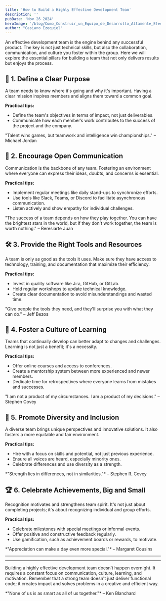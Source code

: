 ```yaml
---
title: 'How to Build a Highly Effective Development Team'
description: ''
pubDate: 'Nov 26 2024'
heroImage: '/blog/Como_Construir_un_Equipo_de_Desarrollo_Altamente_Efectivo.jpg'
author: "Casiano Ezequiel"
---
```


An effective development team is the engine behind any successful product. The key is not just technical skills, but also the collaboration, communication, and culture you foster within the group. Here we will explore the essential pillars for building a team that not only delivers results but enjoys the process.

## 🎯 1. Define a Clear Purpose  
A team needs to know where it's going and why it's important. Having a clear mission inspires members and aligns them toward a common goal.

**Practical tips:**  
- Define the team's objectives in terms of impact, not just deliverables.  
- Communicate how each member’s work contributes to the success of the project and the company.

<Quote>
    "Talent wins games, but teamwork and intelligence win championships." – Michael Jordan  
</Quote>

## 🤝 2. Encourage Open Communication  
Communication is the backbone of any team. Fostering an environment where everyone can express their ideas, doubts, and concerns is essential.

**Practical tips:**  
- Implement regular meetings like daily stand-ups to synchronize efforts.  
- Use tools like Slack, Teams, or Discord to facilitate asynchronous communication.  
- Listen actively and show empathy for individual challenges.

<Quote>
    "The success of a team depends on how they play together. You can have the brightest stars in the world, but if they don't work together, the team is worth nothing." – Beresiarte Juan  
</Quote>

## 🛠 3. Provide the Right Tools and Resources  
A team is only as good as the tools it uses. Make sure they have access to technology, training, and documentation that maximize their efficiency.

**Practical tips:**  
- Invest in quality software like Jira, GitHub, or GitLab.  
- Hold regular workshops to update technical knowledge.  
- Create clear documentation to avoid misunderstandings and wasted time.

<Quote>
    "Give people the tools they need, and they'll surprise you with what they can do." – Jeff Bezos  
</Quote>

## 🌱 4. Foster a Culture of Learning  
Teams that continually develop can better adapt to changes and challenges. Learning is not just a benefit; it's a necessity.

**Practical tips:**  
- Offer online courses and access to conferences.  
- Create a mentorship system between more experienced and newer members.  
- Dedicate time for retrospectives where everyone learns from mistakes and successes.

<Quote>
    "I am not a product of my circumstances. I am a product of my decisions." – Stephen Covey  
</Quote>

## 💪 5. Promote Diversity and Inclusion  
A diverse team brings unique perspectives and innovative solutions. It also fosters a more equitable and fair environment.

**Practical tips:**  
- Hire with a focus on skills and potential, not just previous experience.  
- Ensure all voices are heard, especially minority ones.  
- Celebrate differences and use diversity as a strength.

<Quote>
    *"Strength lies in differences, not in similarities."* – Stephen R. Covey  
</Quote>

## 🏆 6. Celebrate Achievements, Big and Small  
Recognition motivates and strengthens team spirit. It's not just about completing projects; it's about recognizing individual and group efforts.

**Practical tips:**  
- Celebrate milestones with special meetings or informal events.  
- Offer positive and constructive feedback regularly.  
- Use gamification, such as achievement boards or rewards, to motivate.

<Quote>
    *"Appreciation can make a day even more special."* – Margaret Cousins  
</Quote>

---
--- 
Building a highly effective development team doesn’t happen overnight. It requires a constant focus on communication, culture, learning, and motivation. Remember that a strong team doesn't just deliver functional code; it creates impact and solves problems in a creative and efficient way.

<Quote>
    *"None of us is as smart as all of us together."* – Ken Blanchard  
</Quote>
